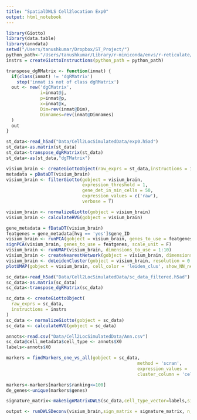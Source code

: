 ```yaml
---
title: "SpatialDWLS Cell2location Exp0"
output: html_notebook
---
```



```r
library(Giotto)
library(data.table)
library(anndata)
setwd("/Users/tanushkumar/Dropbox/ST_Project/")
python_path<-"/Users/tanushkumar/Library/r-miniconda/envs/r-reticulate/bin/python"
instrs = createGiottoInstructions(python_path = python_path)
```
```r
transpose_dgRMatrix <- function(inmat) {
  if(class(inmat) != 'dgRMatrix')
    stop('inmat is not of class dgRMatrix')
  out <- new('dgCMatrix',
             i=inmat@j,
             p=inmat@p,
             x=inmat@x,
             Dim=rev(inmat@Dim),
             Dimnames=rev(inmat@Dimnames)
  )
  out
} 
```
```r
st_data<-read_h5ad("Data/Cell2LocSimulatedData/exp0.h5ad")
st_data<-as.matrix(st_data)
st_data<-transpose_dgRMatrix(st_data)
st_data<-as(st_data,"dgTMatrix")
```
```r
visium_brain <- createGiottoObject(raw_exprs = st_data,instructions = instrs,)
metadata = pDataDT(visium_brain)
visium_brain <- filterGiotto(gobject = visium_brain,
                             expression_threshold = 1,
                             gene_det_in_min_cells = 50,
                             expression_values = c('raw'),
                             verbose = T)
```
```r
visium_brain <- normalizeGiotto(gobject = visium_brain)
visium_brain <- calculateHVG(gobject = visium_brain)
```
```r
gene_metadata = fDataDT(visium_brain)
featgenes = gene_metadata[hvg == 'yes']$gene_ID
visium_brain <- runPCA(gobject = visium_brain, genes_to_use = featgenes, scale_unit = F)
signPCA(visium_brain, genes_to_use = featgenes, scale_unit = F)
visium_brain <- runUMAP(visium_brain, dimensions_to_use = 1:10)
visium_brain <- createNearestNetwork(gobject = visium_brain, dimensions_to_use = 1:10, k = 15)
visium_brain <- doLeidenCluster(gobject = visium_brain, resolution = 0.4, n_iterations = 1000)
plotUMAP(gobject = visium_brain, cell_color = 'leiden_clus', show_NN_network = T, point_size = 2)
```
```r
sc_data<-read_h5ad("Data/Cell2LocSimulatedData/sc_data_filtered.h5ad")
sc_data<-as.matrix(sc_data)
sc_data<-transpose_dgRMatrix(sc_data)
```
```r
sc_data <- createGiottoObject(
  raw_exprs = sc_data,
  instructions = instrs
)
sc_data <- normalizeGiotto(gobject = sc_data)
sc_data <- calculateHVG(gobject = sc_data)
```
```r
annots<-read.csv("Data/Cell2LocSimulatedData/Ann.csv")
sc_data@cell_metadata$cell_type <- annots$X0
labels<-annots$X0

```
```r
markers = findMarkers_one_vs_all(gobject = sc_data,
                                                  method = 'scran',
                                                  expression_values = 'normalized',
                                                  cluster_column = 'cell_type')
```
```r
markers<-markers[markers$ranking<=100]
de_genes<-unique(markers$genes)
```
```r
signature_matrix<-makeSignMatrixDWLS(sc_data,cell_type_vector=labels,sign_gene=de_genes)
```
```r
output <- runDWLSDeconv(visium_brain,sign_matrix = signature_matrix, n_cell = 49, return_gobject=FALSE)
```

```

```


